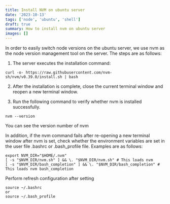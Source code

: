 ```yaml
---
title: Install NVM on ubuntu server
date: '2023-10-13'
tags: ['node', 'ubuntu', 'shell']
draft: true
summary: How to install nvm on ubuntu server
images: []
---
```


In order to easily switch node versions on the ubuntu server, we use nvm as the node version management tool on the server. The steps are as follows:

1. The server executes the installation command:

```
curl -o- https://raw.githubusercontent.com/nvm-sh/nvm/v0.39.0/install.sh | bash
```
2. After the installation is complete, close the current terminal window and reopen a new terminal window.

3. Run the following command to verify whether nvm is installed successfully.
```
nvm --version
```
You can see the version number of nvm

In addition, if the nvm command fails after re-opening a new terminal window after nvm is set, check whether the environment variables are set in the user file .bashrc or .bash_profile file. Examples are as follows:
```
export NVM_DIR="$HOME/.nvm" 
[ -s "$NVM_DIR/nvm.sh" ] && \. "$NVM_DIR/nvm.sh" # This loads nvm 
[ -s "$NVM_DIR/bash_completion" ] && \. "$NVM_DIR/bash_completion" # This loads nvm bash_completion
```
Perform refresh configuration after setting
```
source ~/.bashrc
or
source ~/.bash_profile
```
